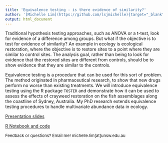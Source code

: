 ```yaml
---
title: 'Equivalence testing - is there evidence of similarity?'
author: '[Michelle Lim](https://github.com/lsjmichelle){target="_blank"} for [Eco-Stats Lab](http://eco-stats.blogspot.com/){target="_blank"}, 7 May 2021'
output: html_document
---
```


Traditional hypothesis testing approaches, such as ANOVA or a t-test, look for evidence of a difference among groups. But what if the objective is to test for evidence of similarity?  An example in ecology is ecological restoration, where the objective is to restore sites to a point where they are similar to control sites. The analysis goal, rather than being to look for evidence that the restored sites are different from controls, should be to show evidence that they are similar to the controls.

Equivalence testing is a procedure that can be used for this sort of problem. The method originated in pharmaceutical research, to show that new drugs perform no worse than existing treatments. We will introduce equivalence testing using the R package `TOSTER` and demonstrate how it can be used to assess the effects of crayweed restoration on the fish assemblages along the coastline of Sydney, Australia. My PhD research extends equivalence testing procedures to handle multivariate abundance data in ecology.

[Presentation slides](slides.html){target="_blank"}

[R Notebook and code](code.html)

<div class="tooltip">
  <p style="font-size:13px">Feedback or questions? Email me!
    <span class="tooltiptext">michelle.lim[at]unsw.edu.au</span
  </p>
</div>
